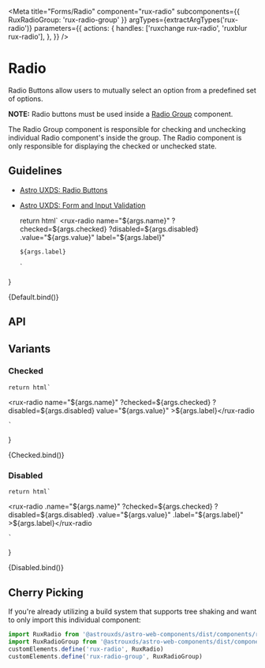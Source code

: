 
<Meta
    title="Forms/Radio"
    component="rux-radio"
    subcomponents={{ RuxRadioGroup: 'rux-radio-group' }}
    argTypes={extractArgTypes('rux-radio')}
    parameters={{
        actions: {
            handles: ['ruxchange rux-radio', 'ruxblur rux-radio'],
        },
    }}
/>

# Radio

Radio Buttons allow users to mutually select an option from a predefined set of options.

**NOTE:** Radio buttons must be used inside a [Radio Group](/?path=/docs/components-radio-group--default-story) component.

The Radio Group component is responsible for checking and unchecking individual Radio component's inside the group. The Radio component is only responsible for displaying the checked or unchecked state.

## Guidelines

-   [Astro UXDS: Radio Buttons](https://www.astrouxds.com/ui-components/radio-button)
-   [Astro UXDS: Form and Input Validation](https://www.astrouxds.com/ui-components/validation)

    return html`
    <rux-radio
        name="${args.name}"
        ?checked=${args.checked}
        ?disabled=${args.disabled}
        .value="${args.value}"
        label="${args.label}"
    >
        ${args.label}
    </rux-radio>
    `
}

<Canvas>
    <Story
        name="Default"
        args={{
            name: 'radios',
            label: 'Radio Label',
            checked: false,
            disabled: false,
            value: ""
        }}     
    >
        {Default.bind()}
    </Story>
</Canvas>

## API

<ArgsTable of="rux-radio" />

## Variants

### Checked

    return html`
<rux-radio
    name="${args.name}"
    ?checked=${args.checked}
    ?disabled=${args.disabled}
    value="${args.value}"
    >${args.label}</rux-radio
>
    `
}

<Canvas>
    <Story
        name="Checked"
        args={{
            name: 'radios',
            label: 'Radio Label',
            checked: true,
            disabled: false,
            value: ""
        }}
    >
        {Checked.bind()}
    </Story>
</Canvas>

### Disabled

    return html`
<rux-radio
    .name="${args.name}"
    ?checked=${args.checked}
    ?disabled=${args.disabled}
    .value="${args.value}"
    .label="${args.label}"
    >${args.label}</rux-radio
>
    `
}

<Canvas>
    <Story
        args={{
            name: 'radios',
            label: 'Radio Label',
            disabled: true,
            checked: false,
            value: ""
        }}
        name="Disabled"
    >
        {Disabled.bind()}
    </Story>
</Canvas>

## Cherry Picking

If you're already utilizing a build system that supports tree shaking and want to only import this individual component:

```js
import RuxRadio from '@astrouxds/astro-web-components/dist/components/rux-radio.js'
import RuxRadioGroup from '@astrouxds/astro-web-components/dist/components/rux-radio-group.js'
customElements.define('rux-radio', RuxRadio)
customElements.define('rux-radio-group', RuxRadioGroup)
```
